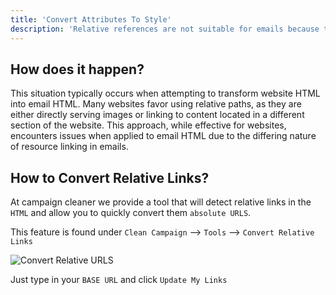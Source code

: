 ```yaml
---
title: 'Convert Attributes To Style'
description: 'Relative references are not suitable for emails because the absolute path will be of the URL where the email is opened. Not the absolute path of where image is stored.'
---
```


## How does it happen?
This situation typically occurs when attempting to transform website HTML into email HTML. Many websites favor using relative paths, as they are either directly serving images or linking to content located in a different section of the website. This approach, while effective for websites, encounters issues when applied to email HTML due to the differing nature of resource linking in emails. 

## How to Convert Relative Links?

At campaign cleaner we provide a tool that will detect relative links in the `HTML` and allow you to quickly convert them `absolute URLS`. 

This feature is found under `Clean Campaign` --> `Tools` --> `Convert Relative Links`

![Convert Relative URLS](/images/convert-relative-links.png)

Just type in your `BASE URL` and click `Update My Links`

